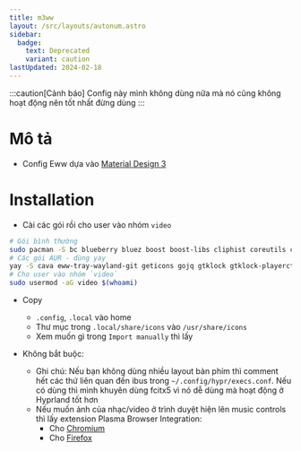 ```yaml
---
title: m3ww
layout: /src/layouts/autonum.astro
sidebar:
  badge:
    text: Deprecated
    variant: caution
lastUpdated: 2024-02-18
---
```


:::caution[Cảnh báo]
Config này mình không dùng nữa mà nó cũng không hoạt động nên tốt nhất đừng dùng
:::

# Mô tả
- Config Eww dựa vào [Material Design 3](https://m3.material.io/)
# Installation
- Cài các gói rồi cho user vào nhóm `video`
```bash
# Gói bình thường
sudo pacman -S bc blueberry bluez boost boost-libs cliphist coreutils curl findutils fish fuzzel fzf gawk gnome-control-center gnome-keyring grim ibus imagemagick libqalculate light networkmanager network-manager-applet nlohmann-json pavucontrol plasma-browser-integration playerctl procps polkit-gnome ripgrep slurp socat sox starship udev upower util-linux xorg-xrandr wget wireplumber yad tesseract
# Các gói AUR - dùng yay
yay -S cava eww-tray-wayland-git geticons gojq gtklock gtklock-playerctl-module gtklock-powerbar-module gtklock-userinfo-module hyprland-git lexend-fonts-git python-material-color-utilities python-pywal python-desktop-entry-lib python-poetry python-build python-pillow swww ttf-material-symbols-git wlogout
# Cho user vào nhóm `video`
sudo usermod -aG video $(whoami)
```
- Copy
    - `.config`, `.local` vào home
    - Thư mục trong `.local/share/icons` vào `/usr/share/icons`
    - Xem muốn gì trong `Import manually` thì lấy

- Không bắt buộc:
   - Ghi chú: Nếu bạn không dùng nhiều layout bàn phím thì comment hết các thứ liên quan đến ibus trong `~/.config/hypr/execs.conf`. Nếu có dùng thì mình khuyên dùng fcitx5 vì nó dễ dùng mà hoạt động ở Hyprland tốt hơn
   - Nếu muốn ảnh của nhạc/video ở trình duyệt hiện lên music controls thì lấy extension Plasma Browser Integration:
     - Cho [Chromium](https://chrome.google.com/webstore/detail/plasma-integration/cimiefiiaegbelhefglklhhakcgmhkai)
     - Cho [Firefox](https://addons.mozilla.org/en-US/firefox/addon/plasma-integration/)

